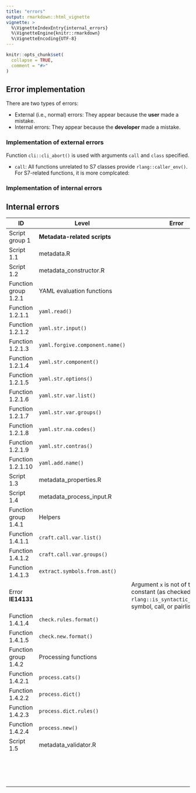 ```yaml
---
title: "errors"
output: rmarkdown::html_vignette
vignette: >
  %\VignetteIndexEntry{internal_errors}
  %\VignetteEngine{knitr::rmarkdown}
  %\VignetteEncoding{UTF-8}
---
```


```r
knitr::opts_chunk$set(
  collapse = TRUE,
  comment = "#>"
)
```

## Error implementation

There are two types of errors:

-   External (i.e., normal) errors: They appear because the **user** made a mistake.
-   Internal errors: They appear because the **developer** made a mistake.

### Implementation of external errors

Function `cli::cli_abort()` is used with arguments `call` and `class` specified.

-   `call`: All functions unrelated to S7 classes provide `rlang::caller_env()`. For S7-related functions, it is more complcated:

### Implementation of internal errors

## Internal errors

| ID | Level | Error |
|----|----|----|
| Script group 1 | **Metadata-related scripts** |  |
| Script 1.1 | metadata.R |  |
| Script 1.2 | metadata_constructor.R |  |
| Function group 1.2.1 | YAML evaluation functions |  |
| Function 1.2.1.1 | `yaml.read()` |  |
| Function 1.2.1.2 | `yaml.str.input()` |  |
| Function 1.2.1.3 | `yaml.forgive.component.name()` |  |
| Function 1.2.1.4 | `yaml.str.component()` |  |
| Function 1.2.1.5 | `yaml.str.options()` |  |
| Function 1.2.1.6 | `yaml.str.var.list()` |  |
| Function 1.2.1.7 | `yaml.str.var.groups()` |  |
| Function 1.2.1.8 | `yaml.str.na.codes()` |  |
| Function 1.2.1.9 | `yaml.str.contras()` |  |
| Function 1.2.1.10 | `yaml.add.name()` |  |
| Script 1.3 | metadata_properties.R |  |
| Script 1.4 | metadata_process_input.R |  |
| Function group 1.4.1 | Helpers |  |
| Function 1.4.1.1 | `craft.call.var.list()` |  |
| Function 1.4.1.2 | `craft.call.var.groups()` |  |
| Function 1.4.1.3 | `extract.symbols.from.ast()` |  |
| Error **IE14131** |  | Argument `x` is not of type constant (as checked by `rlang::is_syntactic_literal()`), symbol, call, or pairlist. |
| Function 1.4.1.4 | `check.rules.format()` |  |
| Function 1.4.1.5 | `check.new.format()` |  |
| Function group 1.4.2 | Processing functions |  |
| Function 1.4.2.1 | `process.cats()` |  |
| Function 1.4.2.2 | `process.dict()` |  |
| Function 1.4.2.3 | `process.dict.rules()` |  |
| Function 1.4.2.4 | `process.new()` |  |
| Script 1.5 | metadata_validator.R |  |
|  |  |  |
|  |  |  |
|  |  |  |
|  |  |  |
|  |  |  |
|  |  |  |
|  |  |  |
|  |  |  |
|  |  |  |
|  |  |  |
|  |  |  |
|  |  |  |
|  |  |  |
|  |  |  |
|  |  |  |
